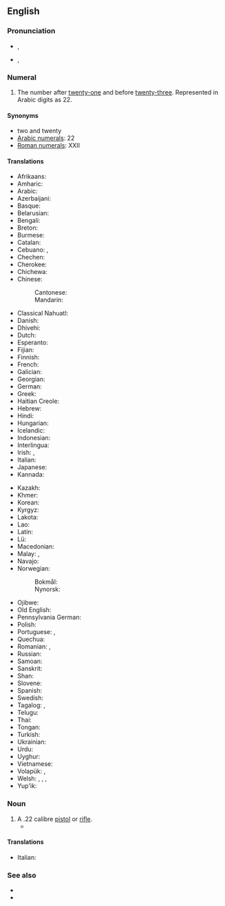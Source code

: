 {{also|twenty two}}
==English==
{{number box|en|22}}

===Pronunciation===
* {{enPR|twĕn'tē to͞oʹ}}, {{IPA|en|/ˌtwɛntiˈtuː/}}
* {{a|parts of North America}} {{enPR|twŭn'tē to͞oʹ}}, {{IPA|en|/ˌtwʌntiˈtu/}}

===Numeral===
{{head|en|numeral}}

# {{cln|en|cardinal numbers}} The number after [[twenty-one]] and before [[twenty-three]]. Represented in Arabic digits as 22.

====Synonyms====
* two and twenty
* [[w:Arabic numerals|Arabic numerals]]: 22
* [[w:Roman numerals|Roman numerals]]: XXII

====Translations====
{{trans-top|twenty-two}}
* Afrikaans: {{t+|af|twee-en-twintig}}
* Amharic: {{t|am|ሃያ ሁለት}}
* Arabic: {{t|ar|اِثْنَان وَعِشْرُون|tr=iṯnān wa-ʿišrūn}}
* Azerbaijani: {{t+|az|iyirmi iki}}
* Basque: {{t+|eu|hogeita bi}}
* Belarusian: {{t|be|два́ццаць два}}
* Bengali: {{t|bn|বাইশ}}
* Breton: {{t|br|daou-warn-ugent}}
* Burmese: {{t|my|နှစ်ဆယ့်နှစ်}}
* Catalan: {{t+|ca|vint-i-dos}}
* Cebuano: {{t|ceb|kawhaa`g duha}}, {{t|ceb|bayente dos}}
* Chechen: {{t|ce|ткъе шиь}}
* Cherokee: {{t|chr|ᏔᎵᏍᎪ ᏔᎵ}}
* Chichewa: {{t|ny|makumi awiri n'ziwiri}}
* Chinese:
*: Cantonese: {{t|yue|二十二|tr=i6 sap6 ji6}}
*: Mandarin: {{t+|cmn|二十二|tr=èrshí'èr}}
* Classical Nahuatl: {{t|nci|cempōhualli omōme}}
* Danish: {{t|da|toogtyve}}
* Dhivehi: {{t|dv|ބާވީސް}}
* Dutch: {{t+|nl|tweeëntwintig}}
* Esperanto: {{t|eo|dudek du}}
* Fijian: {{t|fj|ruasagavulu ka rua}}
* Finnish: {{t|fi|kaksikymmentäkaksi}}
* French: {{t+|fr|vingt-deux|m}}
* Galician: {{t+|gl|vinte e dous}}
* Georgian: {{t|ka|ოცდაორი}}
* German: {{t+|de|zweiundzwanzig}}
* Greek: {{t+|el|είκοσι δύο}}
* Haitian Creole: {{t|ht|vennde}}
* Hebrew: {{t|he|עשרים־ושנים|tr=esrím və-shnáyim}}
* Hindi: {{t+|hi|बाईस}}
* Hungarian: {{t+|hu|huszonkettő}}
* Icelandic: {{t+|is|tuttugu og tveir}}
* Indonesian: {{t|id|dua puluh dua}}
* Interlingua: {{t|ia|vinti-duo}}
* Irish: {{t|ga|fiche a dó}}, {{t|ga|dó is fiche}}
* Italian: {{t+|it|ventidue}}
* Japanese: {{t|ja|二十二|tr=nijūni}}
* Kannada: {{t|kn|ಇಪ್ಪತ್ತೆರಡು}}
{{trans-mid}}
* Kazakh: {{t|kk|жиырма екі}}
* Khmer: {{t|km|ម្ភៃពីរ|tr=mpʰey pii}}
* Korean: {{t|ko|스물 둘}}
* Kyrgyz: {{t+|ky|жыйырма эки}}
* Lakota: {{t|lkt|wikčémna núŋpa aké núŋpa}}
* Lao: {{t|lo|ຊາວສອງ}}
* Latin: {{t|la|vigintiduo}}
* Lü: {{t|khb|ᦌᦱᧁᦉᦸᧂ}}
* Macedonian: {{t|mk|два́есет и два}}
* Malay: {{t|ms|dua puluh dua}}, {{t|ms|dua likur}}
* Navajo: {{t|nv|naadįįnaaki}}
* Norwegian:
*: Bokmål: {{t|no|tjueto}}
*: Nynorsk: {{t|nn|tjueto}}
* Ojibwe: {{t|oj|niishtana-ashi-niizh}}
* Old English: {{t|ang|twā and twēntiġ}}
* Pennsylvania German: {{t|pdc|zwee un zwansich}}
* Polish: {{t|pl|dwadzieścia dwa}}
* Portuguese: {{t+|pt|vinte e dois|m}}, {{t+|pt|vinte e duas|f}}
* Quechua: {{t|qu|iskay chunka iskayniyuq}}
* Romanian: {{t|ro|douăzeci și doi|m}}, {{t|ro|douăzeci și două|f|n}}
* Russian: {{t+|ru|два́дцать два}}
* Samoan: {{t|sm|luasefulu lua}}
* Sanskrit: {{t+|sa|द्वाविंशति|f}}
* Shan: {{t|shn|သၢဝ်းသွင်}}
* Slovene: {{t|sl|dvaindvajset}}
* Spanish: {{t+|es|veintidós}}
* Swedish: {{t+|sv|tjugotvå}}
* Tagalog: {{t|tl|dalawampo}}, {{t|tl|beynte-dos}}
* Telugu: {{t|te|ఇరవై రెండు}}
* Thai: {{t|th|ยี่สิบสอง}}
* Tongan: {{t|to|uofulu mā ua}}
* Turkish: {{t+|tr|yirmi iki}}
* Ukrainian: {{t|uk|два́дцять два}}
* Urdu: {{t|ur|بائیس|tr=bāīs}}
* Uyghur: {{t|ug|يىگىرمە ئىككى}}
* Vietnamese: {{t|vi|hai mươi hai}}
* Volapük: {{t|vo|teldegtel}}, {{t|vo|telsetel}} {{qualifier|older term, obsolete}}
* Welsh: {{t|cy|dau ar hugain|m}} {{qualifier|vigesimal, traditional}}, {{t|cy|dwy ar hugain|f}} {{qualifier|vigesimal, traditional}}, {{t|cy|dau ddeg dau|m}} {{qualifier|decimal}}, {{t|cy|dau ddeg dwy|f}} {{qualifier|decimal}}
* Yup'ik: {{t|esu|yuinaq malruk}}
{{trans-bottom}}

===Noun===
{{en-noun|head=[[twenty]]-[[two]]}}

# A .22 calibre [[pistol]] or [[rifle]].
#* {{quote-book|1=en|year=1992|author=Bob Magor|title=Blood on the Board|page=38|passage=He wore a crazed expression / As he waded in the car / For some ammo and his sawn-off '''twenty-two'''.}}

====Translations====
{{trans-top|.22 calibre pistol or rifle}}
* Italian: {{t+|it|ventidue|m}}
{{trans-mid}}
{{trans-bottom}}

===See also===
* {{l|en|twenty-one}}
* {{l|en|twenty-three}}